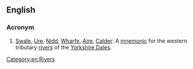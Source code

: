 ==English==

===Acronym===
{{rfc-header|Acronym}}
{{head|en|acronym}}

# [[Swale]], [[Ure]], [[Nidd]], [[Wharfe]], [[Aire]], [[Calder]]: A [[mnemonic]] for the western tributary [[rivers]] of the [[w:Yorkshire Dales|Yorkshire Dales]].

[[Category:en:Rivers]]